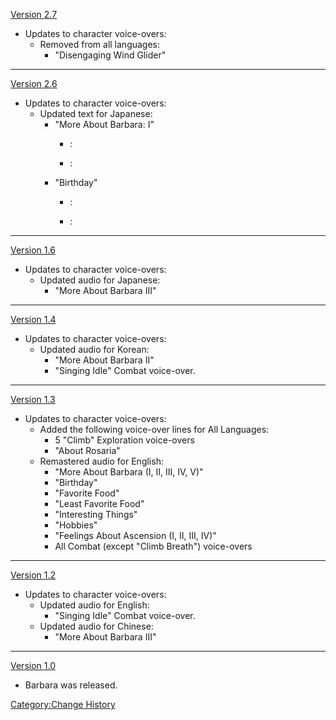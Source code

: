 [[Version 2.7]]
*Updates to character voice-overs:
**Removed from all languages:
***"Disengaging Wind Glider"
----
[[Version 2.6]]
* Updates to character voice-overs:
** Updated text for Japanese:
*** "More About Barbara: I"
**** {{Color|Old}}: {{ja|騎士たちが剣を振るう姿ってカッコいいよね！君もそう思う？私も剣を持ってみたことがあるんだけど…エヘ、残念ながら私は剣術の才能がまるでないみたい。}}
**** {{Color|New}}: {{ja|騎士たちが剣を振るう姿ってカッコいいよね！あなたもそう思う？私も剣を持ってみたことがあるんだけど…エヘ、残念ながら私は剣術の才能がまるでないみたい。}}
*** "Birthday"
**** {{Color|Old}}: {{ja|受け取って！これは君への誕生日プレゼント。特別サイン色紙だよ～エヘヘ、新曲ができたら、真っ先に歌ってあげるね！誕生日おめでとう！！}}
**** {{Color|New}}: {{ja|受け取って！これはあなたへの誕生日プレゼント。特別サイン色紙だよ～エヘヘ、新曲ができたら、真っ先に歌ってあげるね！誕生日おめでとう！！}}
----
[[Version 1.6]]
*Updates to character voice-overs:
**Updated audio for Japanese:
***"More About Barbara III"
----
[[Version 1.4]]
*Updates to character voice-overs:
**Updated audio for Korean:
***"More About Barbara II"
***"Singing Idle" Combat voice-over.
----
[[Version 1.3]]
*Updates to character voice-overs:
**Added the following voice-over lines for All Languages:
***5 "Climb" Exploration voice-overs
***"About Rosaria"
**Remastered audio for English:
***"More About Barbara (I, II, III, IV, V)"
***"Birthday"
***"Favorite Food"
***"Least Favorite Food"
***"Interesting Things"
***"Hobbies"
***"Feelings About Ascension (I, II, III, IV)"
***All Combat (except "Climb Breath") voice-overs
----
[[Version 1.2]]
*Updates to character voice-overs:
**Updated audio for English:
***"Singing Idle" Combat voice-over.
**Updated audio for Chinese:
***"More About Barbara III"
----
[[Version 1.0]]
*Barbara was released.
<noinclude>[[Category:Change History]]</noinclude>